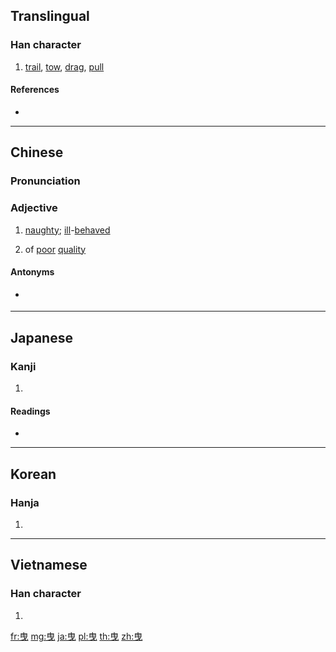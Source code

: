 {{also|曵}}
==Translingual==

===Han character===
{{Han char|rn=73|rad=曰|as=02|sn=6|four=50006|canj=LWP}}

# [[trail]], [[tow]], [[drag]], [[pull]]

====References====
* {{Han ref|kx=0502.040|dkj=14282|dj=0874.010|hdz=21486.050|uh=66F3|ud=26355|bh=A6B2|bd=42674}}

----

==Chinese==
{{zh-forms}}

===Pronunciation===
{{zh-pron
|m=yè,yì
|c=jai5,jai6
|mc=
|oc=y
|ma=
|cat=v,c:a
}}

===Adjective===
{{zh-adj}}

# {{lb|zh|Cantonese}} [[naughty]]; [[ill]]-[[behaved]]
# {{lb|zh|Cantonese}} of [[poor]] [[quality]]

====Antonyms====
* {{sense|naughty}} {{zh-l|乖|gwaai1}}
----

==Japanese==

===Kanji===
{{ja-kanji|grade=|rs=曰02}}

# {{defn|lang=ja|sort=曰02}}

====Readings====
* {{ja-readings|on=[[えい]] (ei)|kun=[[ひく]] (hiku)}}

----

==Korean==

===Hanja===
{{ko-hanja|hangeul=예|eumhun=|rv=ye|mr=ye|y=yey}}

# {{defn|lang=ko|sort=曰02}}

----

==Vietnamese==

===Han character===
{{vi-readings|rs=曰02|hanviet=dấy}}

# {{defn|lang=vi|sort=曰02}}

[[fr:曳]]
[[mg:曳]]
[[ja:曳]]
[[pl:曳]]
[[th:曳]]
[[zh:曳]]